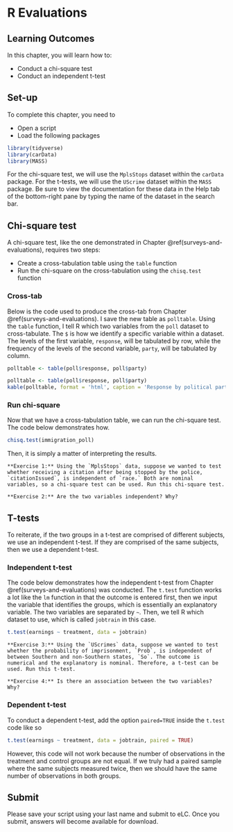 # R Evaluations

## Learning Outcomes

In this chapter, you will learn how to:

- Conduct a chi-square test
- Conduct an independent t-test

## Set-up

To complete this chapter, you need to

- Open a script
- Load the following packages

```r
library(tidyverse)
library(carData)
library(MASS)
```

For the chi-square test, we will use the `MplsStops` dataset within the `carData` package. For the t-tests, we will use the `UScrime` dataset within the `MASS` package. Be sure to view the documentation for these data in the Help tab of the bottom-right pane by typing the name of the dataset in the search bar.

## Chi-square test

A chi-square test, like the one demonstrated in Chapter \@ref(surveys-and-evaluations), requires two steps:

- Create a cross-tabulation table using the `table` function
- Run the chi-square on the cross-tabulation using the `chisq.test` function

### Cross-tab

Below is the code used to produce the cross-tab from Chapter \@ref(surveys-and-evaluations). I save the new table as `polltable`. Using the `table` function, I tell R which two variables from the `poll` dataset to cross-tabulate. The `$` is how we identify a specific variable within a dataset. The levels of the first variable, `response`, will be tabulated by row, while the frequency of the levels of the second variable, `party`, will be tabulated by column. 

```r
polltable <- table(poll$response, poll$party)
```

```r
polltable <- table(poll$response, poll$party)
kable(polltable, format = 'html', caption = 'Response by political party')
```

### Run chi-square

Now that we have a cross-tabulation table, we can run the chi-square test. The code below demonstrates how.

```r
chisq.test(immigration_poll)
```

Then, it is simply a matter of interpreting the results.

```block
**Exercise 1:** Using the `MplsStops` data, suppose we wanted to test whether receiving a citation after being stopped by the police, `citationIssued`, is independent of `race.` Both are nominal variables, so a chi-square test can be used. Run this chi-square test.
```

```block
**Exercise 2:** Are the two variables independent? Why?
```

## T-tests

To reiterate, if the two groups in a t-test are comprised of different subjects, we use an independent t-test. If they are comprised of the same subjects, then we use a dependent t-test.

### Independent t-test

The code below demonstrates how the independent t-test from Chapter \@ref(surveys-and-evaluations) was conducted. The `t.test` function works a lot like the `lm` function in that the outcome is entered first, then we input the variable that identifies the groups, which is essentially an explanatory variable. The two variables are separated by `~`. Then, we tell R which dataset to use, which is called `jobtrain` in this case.

```r
t.test(earnings ~ treatment, data = jobtrain)
```

```block
**Exercise 3:** Using the `UScrimes` data, suppose we wanted to test whether the probability of imprisonment, `Prob`, is independent of between Southern and non-Southern states, `So`. The outcome is numerical and the explanatory is nominal. Therefore, a t-test can be used. Run this t-test.
```

```block
**Exercise 4:** Is there an association between the two variables? Why?
```

### Dependent t-test

To conduct a dependent t-test, add the option `paired=TRUE` inside the `t.test` code like so

```r
t.test(earnings ~ treatment, data = jobtrain, paired = TRUE)
```

However, this code will not work because the number of observations in the treatment and control groups are not equal. If we truly had a paired sample where the same subjects measured twice, then we should have the same number of observations in both groups.

## Submit

Please save your script using your last name and submit to eLC. Once you submit, answers will become available for download.
